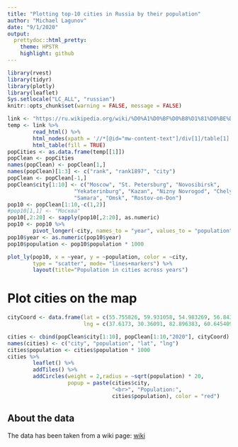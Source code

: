 ```yaml
---
title: "Plotting top-10 cities in Russia by their population"
author: "Michael Lagunov"
date: "9/1/2020"
output: 
  prettydoc::html_pretty:
    theme: HPSTR
    highlight: github
---
```


```r
library(rvest)
library(tidyr)
library(plotly)
library(leaflet)
Sys.setlocale("LC_ALL", "russian")
knitr::opts_chunk$set(warning = FALSE, message = FALSE)
```



```r
link <- "https://ru.wikipedia.org/wiki/%D0%A1%D0%BF%D0%B8%D1%81%D0%BE%D0%BA_%D0%B3%D0%BE%D1%80%D0%BE%D0%B4%D0%BE%D0%B2_%D0%A0%D0%BE%D1%81%D1%81%D0%B8%D0%B8_%D1%81_%D0%BD%D0%B0%D1%81%D0%B5%D0%BB%D0%B5%D0%BD%D0%B8%D0%B5%D0%BC_%D0%B1%D0%BE%D0%BB%D0%B5%D0%B5_100_%D1%82%D1%8B%D1%81%D1%8F%D1%87_%D0%B6%D0%B8%D1%82%D0%B5%D0%BB%D0%B5%D0%B9"
temp <- link %>%
        read_html() %>%
        html_nodes(xpath = '//*[@id="mw-content-text"]/div[1]/table[1]') %>%
        html_table(fill = TRUE)
popCities <- as.data.frame(temp[[1]])
popClean <- popCities
names(popClean) <- popClean[1,]
names(popClean)[1:3] <- c("rank", "rank1897", "city")
popClean <- popClean[-1,]
popClean$city[1:10] <- c("Moscow", "St. Petersburg", "Novosibirsk", 
                     "Yekaterinburg", "Kazan", "Nizny Novrogod", "Chelyabinsk", 
                     "Samara", "Omsk", "Rostov-on-Don")
pop10 <- popClean[1:10,-c(1,2)]
#pop10[1,1] <- "Москва"
pop10[,2:20] <- sapply(pop10[,2:20], as.numeric)
pop10 <- pop10 %>%
        pivot_longer(-city, names_to = "year", values_to = "population")
pop10$year <- as.numeric(pop10$year)
pop10$population <- pop10$population * 1000
```


```r
plot_ly(pop10, x = ~year, y = ~population, color = ~city, 
        type = "scatter", mode= "lines+markers") %>%
        layout(title="Population in cities across years")
```

# Plot cities on the map

```r
cityCoord <- data.frame(lat = c(55.755826, 59.931058, 54.983269, 56.843099, 55.787894, 56.326868, 55.164442, 53.203772, 54.991355, 47.235714),
                        lng = c(37.6173, 30.36091, 82.896383, 60.645409, 49.123329, 44.005879, 61.436843, 50.160638, 73.36452, 39.701505))

cities <- cbind(popClean$city[1:10], popClean[1:10,"2020"], cityCoord)
names(cities) <- c("city", "population", "lat", "lng")
cities$population <- cities$population * 1000
cities %>%
        leaflet() %>%
        addTiles() %>%
        addCircles(weight = 2,radius = ~sqrt(population) * 20, 
                   popup = paste(cities$city, 
                                 "<br>", "Population:",
                                 cities$population), color = "red")

```

## About the data

The data has been taken from a wiki page: [wiki](`r link`)
